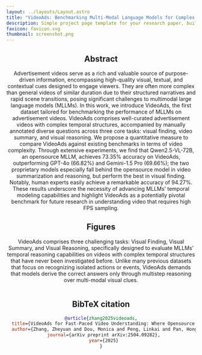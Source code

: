 ```yaml
---
layout: ../layouts/Layout.astro
title: "VideoAds: Benchmarking Multi-Modal Language Models for Complex Temporal Understanding"
description: Simple project page template for your research paper, built with Astro and Tailwind CSS
favicon: favicon.svg
thumbnail: screenshot.png
---
```






<Header
  title={frontmatter.title}
  authors={[
    {
      name: "Zheyuan Zhang",
      institution: "Northwestern University",
    },
    {
      name: "Monica Dou",
      institution: "Northwestern University",
    },
    {
      name: "Linkai Peng",
      institution: "Northwestern University",
    },
    {
      name: "Hongyi Pan",
      institution: "Northwestern University",
    },
    {
      name: "Ulas Bagci",
      institution: "Northwestern University",
    },
    {
      name: "Boqing Gong",
      institution: "Boston University",
    },
  ]}
  conference="ICCV 2025"
  notes={[
  ]}
  links={[
    {
      name: "Paper",
      url: "",
      icon: "ri:file-pdf-2-line",
    },
    {
      name: "Code",
      url: "https://github.com/freshman97/VideoAds",
      icon: "ri:github-line",
    },
    {
      name: "arXiv",
      url: "",
      icon: "academicons:arxiv",
    },
    {
      name: "Dataset",
      url: "https://huggingface.co/datasets/Zheyuan14/VideoAds",
      icon: "simple-icons:huggingface"
    }
  ]}
  />

<HighlightedSection>

## Abstract

Advertisement videos serve as a rich and valuable source of purpose-driven information, encompassing high-quality visual, textual, and contextual cues designed to engage viewers. They are often more complex than general videos of similar duration due to their structured narratives and rapid scene transitions, posing significant challenges to multimodal large language models (MLLMs). In this work, we introduce VideoAds, the first dataset tailored for benchmarking the performance of MLLMs on advertisement videos. VideoAds comprises well-curated advertisement videos with complex temporal structures, accompanied by manually annotated diverse questions across three core tasks: visual finding, video summary, and visual reasoning. We propose a quantitative measure to compare VideoAds against existing benchmarks in terms of video complexity. Through extensive experiments, we find that Qwen2.5-VL-72B, an opensource MLLM, achieves 73.35% accuracy on VideoAds, outperforming GPT-4o (66.82%) and Gemini-1.5 Pro (69.66%); the two proprietary models especially fall behind the opensource model in video summarization and reasoning, but perform the best in visual finding. Notably, human experts easily achieve a remarkable accuracy of 94.27%. These results underscore the necessity of advancing MLLMs’ temporal modeling capabilities and highlight VideoAds as a potentially pivotal benchmark for future research in understanding video that requires high FPS sampling. 

</HighlightedSection>

## Figures

VideoAds comprises three challenging tasks: Visual Finding, Visual Summary, and Visual Reasoning, specifically designed to evaluate MLLMs’ temporal reasoning capabilities on videos with complex temporal structures that have never been investigated before. Unlike many previous datasets that focus on recognizing isolated actions or events, VideoAds demands that models derive the correct answers only through multistep reasoning over multi-modal visual clues.


<Figure
    caption="An example from our curated video question answering dataset."
  >
    <Image source={visual_dataset} altText="An example from our curated video question answering dataset." />
</Figure>

## BibTeX citation

```bibtex
@article{zhang2025videoads,
  title={VideoAds for Fast-Paced Video Understanding: Where Opensource Foundation Models Beat GPT-4o \& Gemini-1.5 Pro},
  author={Zhang, Zheyuan and Dou, Monica and Peng, Linkai and Pan, Hongyi and Bagci, Ulas and Gong, Boqing},
  journal={arXiv preprint arXiv:2504.09282},
  year={2025}
}
```